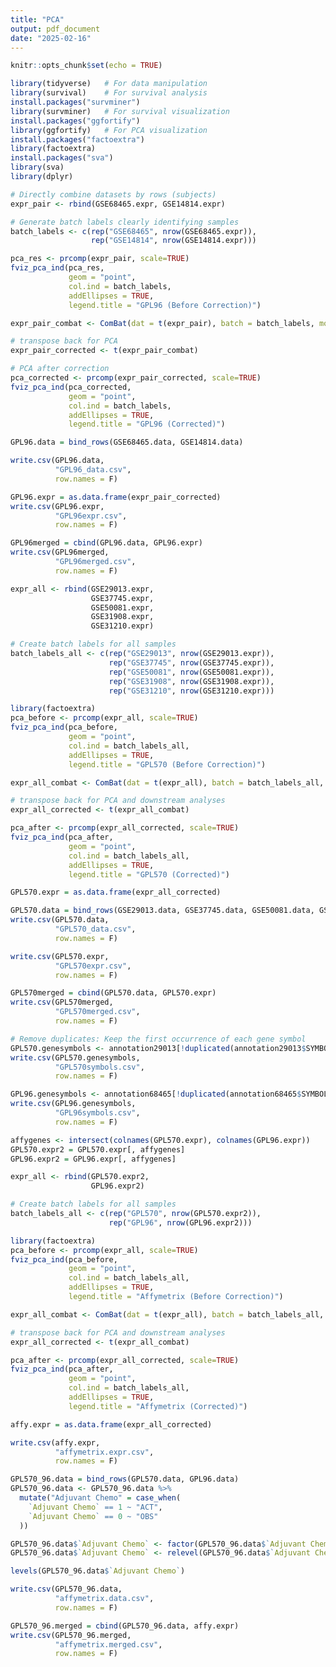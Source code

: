 ```yaml
---
title: "PCA"
output: pdf_document
date: "2025-02-16"
---
```


```r
knitr::opts_chunk$set(echo = TRUE)
```

```r
library(tidyverse)   # For data manipulation
library(survival)    # For survival analysis
install.packages("survminer")
library(survminer)   # For survival visualization
install.packages("ggfortify")
library(ggfortify)   # For PCA visualization
install.packages("factoextra")
library(factoextra)
install.packages("sva")
library(sva)
library(dplyr)
```

```r
# Directly combine datasets by rows (subjects)
expr_pair <- rbind(GSE68465.expr, GSE14814.expr)

# Generate batch labels clearly identifying samples
batch_labels <- c(rep("GSE68465", nrow(GSE68465.expr)),
                  rep("GSE14814", nrow(GSE14814.expr)))

pca_res <- prcomp(expr_pair, scale=TRUE)
fviz_pca_ind(pca_res,
             geom = "point",
             col.ind = batch_labels,
             addEllipses = TRUE,
             legend.title = "GPL96 (Before Correction)")

```

```r

expr_pair_combat <- ComBat(dat = t(expr_pair), batch = batch_labels, mod = NULL)

# transpose back for PCA
expr_pair_corrected <- t(expr_pair_combat)

# PCA after correction
pca_corrected <- prcomp(expr_pair_corrected, scale=TRUE)
fviz_pca_ind(pca_corrected,
             geom = "point",
             col.ind = batch_labels,
             addEllipses = TRUE,
             legend.title = "GPL96 (Corrected)")

GPL96.data = bind_rows(GSE68465.data, GSE14814.data)

write.csv(GPL96.data, 
          "GPL96_data.csv",
          row.names = F)

GPL96.expr = as.data.frame(expr_pair_corrected)
write.csv(GPL96.expr, 
          "GPL96expr.csv",
          row.names = F)

GPL96merged = cbind(GPL96.data, GPL96.expr)
write.csv(GPL96merged, 
          "GPL96merged.csv",
          row.names = F)
```



```r
expr_all <- rbind(GSE29013.expr, 
                  GSE37745.expr, 
                  GSE50081.expr,
                  GSE31908.expr,
                  GSE31210.expr)

# Create batch labels for all samples
batch_labels_all <- c(rep("GSE29013", nrow(GSE29013.expr)),
                      rep("GSE37745", nrow(GSE37745.expr)),
                      rep("GSE50081", nrow(GSE50081.expr)),
                      rep("GSE31908", nrow(GSE31908.expr)),
                      rep("GSE31210", nrow(GSE31210.expr)))

library(factoextra)
pca_before <- prcomp(expr_all, scale=TRUE)
fviz_pca_ind(pca_before,
             geom = "point",
             col.ind = batch_labels_all,
             addEllipses = TRUE,
             legend.title = "GPL570 (Before Correction)")

```


```r
expr_all_combat <- ComBat(dat = t(expr_all), batch = batch_labels_all, mod = NULL)

# transpose back for PCA and downstream analyses
expr_all_corrected <- t(expr_all_combat)

pca_after <- prcomp(expr_all_corrected, scale=TRUE)
fviz_pca_ind(pca_after,
             geom = "point",
             col.ind = batch_labels_all,
             addEllipses = TRUE,
             legend.title = "GPL570 (Corrected)")

GPL570.expr = as.data.frame(expr_all_corrected)

GPL570.data = bind_rows(GSE29013.data, GSE37745.data, GSE50081.data, GSE31908.data, GSE31210.data)
write.csv(GPL570.data, 
          "GPL570_data.csv",
          row.names = F)

write.csv(GPL570.expr, 
          "GPL570expr.csv",
          row.names = F)

GPL570merged = cbind(GPL570.data, GPL570.expr)
write.csv(GPL570merged, 
          "GPL570merged.csv",
          row.names = F)
```

```r
# Remove duplicates: Keep the first occurrence of each gene symbol
GPL570.genesymbols <- annotation29013[!duplicated(annotation29013$SYMBOL), ]
write.csv(GPL570.genesymbols, 
          "GPL570symbols.csv",
          row.names = F)

GPL96.genesymbols <- annotation68465[!duplicated(annotation68465$SYMBOL), ]
write.csv(GPL96.genesymbols, 
          "GPL96symbols.csv",
          row.names = F)
```

```r
affygenes <- intersect(colnames(GPL570.expr), colnames(GPL96.expr))
GPL570.expr2 = GPL570.expr[, affygenes]
GPL96.expr2 = GPL96.expr[, affygenes]

expr_all <- rbind(GPL570.expr2,
                  GPL96.expr2)

# Create batch labels for all samples
batch_labels_all <- c(rep("GPL570", nrow(GPL570.expr2)),
                      rep("GPL96", nrow(GPL96.expr2)))

library(factoextra)
pca_before <- prcomp(expr_all, scale=TRUE)
fviz_pca_ind(pca_before,
             geom = "point",
             col.ind = batch_labels_all,
             addEllipses = TRUE,
             legend.title = "Affymetrix (Before Correction)")
```

```r
expr_all_combat <- ComBat(dat = t(expr_all), batch = batch_labels_all, mod = NULL)

# transpose back for PCA and downstream analyses
expr_all_corrected <- t(expr_all_combat)

pca_after <- prcomp(expr_all_corrected, scale=TRUE)
fviz_pca_ind(pca_after,
             geom = "point",
             col.ind = batch_labels_all,
             addEllipses = TRUE,
             legend.title = "Affymetrix (Corrected)")

affy.expr = as.data.frame(expr_all_corrected)

write.csv(affy.expr, 
          "affymetrix.expr.csv",
          row.names = F)
```

```r
GPL570_96.data = bind_rows(GPL570.data, GPL96.data)
GPL570_96.data <- GPL570_96.data %>%
  mutate("Adjuvant Chemo" = case_when(
    `Adjuvant Chemo` == 1 ~ "ACT",
    `Adjuvant Chemo` == 0 ~ "OBS"
  ))

GPL570_96.data$`Adjuvant Chemo` <- factor(GPL570_96.data$`Adjuvant Chemo`)
GPL570_96.data$`Adjuvant Chemo` <- relevel(GPL570_96.data$`Adjuvant Chemo`, ref = "OBS")

levels(GPL570_96.data$`Adjuvant Chemo`)

write.csv(GPL570_96.data,
          "affymetrix.data.csv",
          row.names = F)

GPL570_96.merged = cbind(GPL570_96.data, affy.expr)
write.csv(GPL570_96.merged,
          "affymetrix.merged.csv",
          row.names = F)
```

```r

```

